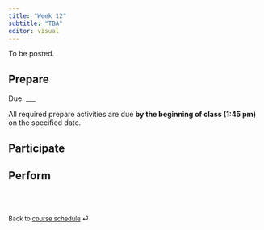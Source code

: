 ```yaml
---
title: "Week 12"
subtitle: "TBA"
editor: visual
---
```


::: callout-important
:::

To be posted.

## Prepare

Due: \_\_\_

All required prepare activities are due **by the beginning of class (1:45 pm)** on the specified date.

## Participate

## Perform

<br><br>

::: {style="font-size: 0.875em;"}
Back to [course schedule](/ "Course schedule") ⏎
:::
